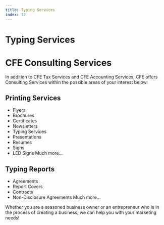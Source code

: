 ```yaml
---
title: Typing Services
index: 12
---
```


# Typing Services

# CFE Consulting Services

In addition to CFE Tax Services and CFE Accounting Services, CFE offers Consulting Services within the possible areas of your interest below:

## Printing Services

- Flyers
- Brochures
- Certificates
- Newsletters
- Typing Services
- Presentations
- Resumes
- Signs
- LED Signs
  Much more...

## Typing Reports

- Agreements
- Report Covers
- Contracts
- Non-Disclosure Agreements
  Much more...

Whether you are a seasoned business owner or an entrepreneur who is in the process of creating a business, we can help you with your marketing needs!
